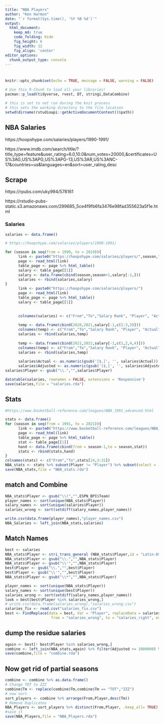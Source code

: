 ```yaml
---
title: "NBA Players"
author: "Ken Harmon"
date: "`r format(Sys.time(), '%Y %B %d')`"
output:
  html_document:  
    keep_md: true
    code_folding: hide
    fig_height: 6
    fig_width: 12
    fig_align: 'center'
editor_options: 
  chunk_output_type: console
---
```


# {.tabset .tabset-fade}

```r
knitr::opts_chunk$set(echo = TRUE, message = FALSE, warning = FALSE)
```

```r
# Use this R-Chunk to load all your libraries!
pacman::p_load(tidyverse, rvest, DT, stringi,DataCombine)
```

```r
# this is set to not run during the knit process
# this sets the working directory to the file location
setwd(dirname(rstudioapi::getActiveDocumentContext()$path))
```

## NBA Salaries

https://hoopshype.com/salaries/players/1990-1991/

https://www.imdb.com/search/title/?title_type=feature&user_rating=6.0,10.0&num_votes=20000,&certificates=US%3AG,US%3APG,US%3APG-13,US%3AR,US%3ANC-17&countries=us&languages=en&sort=user_rating,desc

## Scrape

https://rpubs.com/uky994/578161

https://rstudio-pubs-static.s3.amazonaws.com/299685_5ce4f9fb6fa3476e98fad355623a5f1e.html

### Salaries

```r
salaries <- data.frame()

# https://hoopshype.com/salaries/players/1990-1991/ 

for (season in seq(from = 1990, to = 2019)){
      link <- paste0("https://hoopshype.com/salaries/players/",season,"-",season+1,"/")
      page <- read_html(link)
      table_page <- page %>% html_table()
      salary <- table_page[[1]]
      salary <- data.frame(cbind(season,season+1,salary[-1,])) 
      salaries <- rbind(salaries,salary)
}
      link <- paste0("https://hoopshype.com/salaries/players/")
      page <- read_html(link)
      table_page <- page %>% html_table()
      salary <- table_page[[1]]
      
      
      colnames(salaries) <- c("From","To","Salary Rank", "Player", "Actual", "Adjusted")
      
      temp <- data.frame(cbind(2020,2021,salary[-1,c(1:3,3)]))
      colnames(temp) <- c("From","To","Salary Rank", "Player", "Actual", "Adjusted")
      salaries <- rbind(salaries,temp)
      
      temp <- data.frame(cbind(2021,2022,salary[-1,c(1,2,4,4)]))
      colnames(temp) <- c("From","To","Salary Rank", "Player", "Actual", "Adjusted")
      salaries <- rbind(salaries,temp)
      
      salaries$Actual <- as.numeric(gsub('[$,]', '', salaries$Actual))
      salaries$Adjusted <- as.numeric(gsub('[$,]', '', salaries$Adjusted))
salaries$Player <- gsub("\\.","",salaries$Player) 

datatable(salaries, rownames = FALSE, extensions = 'Responsive')
save(salaries,file = "salaries.rda")

```

## Stats

```r

#https://www.basketball-reference.com/leagues/NBA_1991_advanced.html

stats <- data.frame()
for (season in seq(from = 1991, to = 2021)){
      link <- paste0("https://www.basketball-reference.com/leagues/NBA_",season,"_advanced.html")
      page <- read_html(link)
      table_page <- page %>% html_table()
      stat <- table_page[[1]]
      hand <- data.frame(cbind(from = season-1,to = season,stat)) 
      stats <- rbind(stats,hand)
}
colnames(stats) <- c("From","To",stats[24,3:31])
NBA_stats <- stats %>% subset(Player != "Player") %>% subset(select = -c(Rk))
save(NBA_stats,file = "NBA_stats.rda")
```

## match and Combine

```r
NBA_stats$Player <- gsub("\\(","",ESPN_BPI$Team)
player_names <- sort(unique(NBA_stats$Player))
salary_names <- sort(unique(salaries$Player))
salaries_wrong <- sort(setdiff(salary_names,player_names))

write.csv(data.frame(player_names),"player_names.csv")
NBA_Salaries <- left_join(NBA_stats,salaries)
```

## Match Names

```r
best <- salaries 
NBA_stats$Player <- stri_trans_general (NBA_stats$Player,id = "Latin-ASCII")
NBA_stats$Player <- gsub("\\.","",NBA_stats$Player)
NBA_stats$Player <- gsub("\\'","",NBA_stats$Player)
best$Player <- gsub("\\.","",best$Player)
best$Player <- gsub("\\'","",best$Player)
NBA_stats$Player <- gsub("\\*","",NBA_stats$Player)

player_names <- sort(unique(NBA_stats$Player))
salary_names <- sort(unique(best$Player))
salaries_wrong <- sort(setdiff(salary_names,player_names))
look = best[best$Player %in% salaries_wrong,]
# write.csv(data.frame(salaries_wrong),"salaries_wrong.csv")
salaries_fix <- read.csv("salaries_fix.csv")
best <- FindReplace(data = best, Var = "Player", replaceData = salaries_fix,
                     from = "salaries_wrong", to = "salaries_right", exact = TRUE)
```

## dump the residue salaries

```r
again <- best[! best$Player %in% salaries_wrong,]
combine <- left_join(NBA_stats,again) %>% filter(Adjusted >= 1000000) %>% select(c(-21,-26))
save(combine,file = "combine.rda")
```

## Now get rid of partial seasons

```r
combine <- combine %>% as.data.frame()
# Change TOT to ZZZ
combine$Tm <- replace(combine$Tm,combine$Tm == "TOT","ZZZ")
# now sort
sort_players <- combine %>% arrange(From,Player,desc(Tm))
# Remove Duplicates
NBA_Players <- sort_players %>% distinct(From,Player, .keep_all= TRUE)
#save it
save(NBA_Players,file = "NBA_Players.rda")
```




